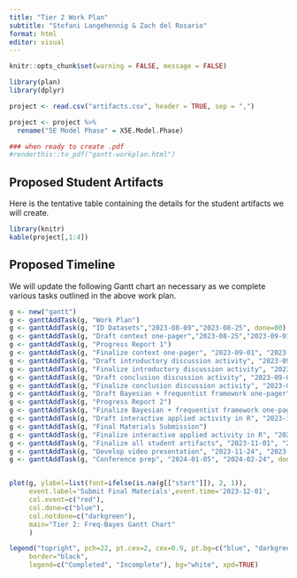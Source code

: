 ```yaml
---
title: "Tier 2 Work Plan"
subtitle: "Stefani Langehennig & Zach del Rosario"
format: html
editor: visual
---
```


```r
knitr::opts_chunk$set(warning = FALSE, message = FALSE)

library(plan)
library(dplyr)

project <- read.csv("artifacts.csv", header = TRUE, sep = ",")

project <- project %>%
  rename("5E Model Phase" = X5E.Model.Phase)

### when ready to create .pdf
#renderthis::to_pdf("gantt-workplan.html")

```

## Proposed Student Artifacts

Here is the tentative table containing the details for the student artifacts we will create.

```r
library(knitr)
kable(project[,1:4])

```

## Proposed Timeline

We will update the following Gantt chart an necessary as we complete various tasks outlined in the above work plan.


```r
g <- new("gantt")
g <- ganttAddTask(g, "Work Plan")
g <- ganttAddTask(g, "ID Datasets","2023-08-09","2023-08-25", done=80)
g <- ganttAddTask(g, "Draft context one-pager","2023-08-25","2023-09-01",done=0)
g <- ganttAddTask(g, "Progress Report 1")
g <- ganttAddTask(g, "Finalize context one-pager", "2023-09-01", "2023-09-30", done=0)
g <- ganttAddTask(g, "Draft introductory discussion activity", "2023-09-01", "2023-09-22", done=0)
g <- ganttAddTask(g, "Finalize introductory discussion activity", "2023-09-22", "2023-09-30", done=0)
g <- ganttAddTask(g, "Draft conclusion discussion activity", "2023-09-01", "2023-09-22", done=0)
g <- ganttAddTask(g, "Finalize conclusion discussion activity", "2023-09-22", "2023-09-30", done=0)
g <- ganttAddTask(g, "Draft Bayesian + frequentist framework one-pager", "2023-09-01", "2023-09-30", done=0)
g <- ganttAddTask(g, "Progress Report 2")
g <- ganttAddTask(g, "Finalize Bayesian + frequentist framework one-pager", "2023-10-01", "2023-10-20", done=0)
g <- ganttAddTask(g, "Draft interactive applied activity in R", "2023-10-01", "2023-10-31", done=0)
g <- ganttAddTask(g, "Final Materials Submission")
g <- ganttAddTask(g, "Finalize interactive applied activity in R", "2023-11-01", "2023-11-24", done=0)
g <- ganttAddTask(g, "Finalize all student artifacts", "2023-11-01", "2023-11-24", done=0)
g <- ganttAddTask(g, "Develop video presentation", "2023-11-24", "2023-11-30", done=0)
g <- ganttAddTask(g, "Conference prep", "2024-01-05", "2024-02-24", done=0)


plot(g, ylabel=list(font=ifelse(is.na(g[["start"]]), 2, 1)),
     event.label='Submit Final Materials',event.time='2023-12-01',
     col.event=c("red"),
     col.done=c("blue"),
     col.notdone=c("darkgreen"),
     main="Tier 2: Freq-Bayes Gantt Chart"
     )

legend("topright", pch=22, pt.cex=2, cex=0.9, pt.bg=c("blue", "darkgreen"),
     border="black",
     legend=c("Completed", "Incomplete"), bg="white", xpd=TRUE)


```